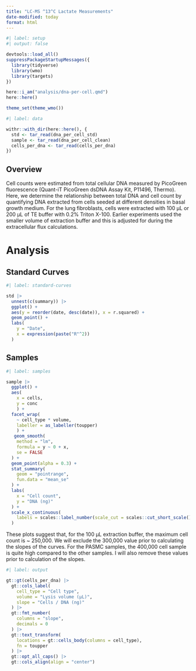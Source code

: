 ```yaml
---
title: "LC-MS ^13^C Lactate Measurements"
date-modified: today
format: html
---
```


```r
#| label: setup
#| output: false

devtools::load_all()
suppressPackageStartupMessages({
  library(tidyverse)
  library(wmo)
  library(targets)
})

here::i_am("analysis/dna-per-cell.qmd")
here::here()

theme_set(theme_wmo())
```

```r
#| label: data

withr::with_dir(here::here(), {
  std <- tar_read(dna_per_cell_std)
  sample <- tar_read(dna_per_cell_clean)
  cells_per_dna <- tar_read(cells_per_dna)
})
```

## Overview

Cell counts were estimated from total cellular DNA measured by PicoGreen fluorescence (Quant-iT PicoGreen dsDNA Assay Kit, P11496, Thermo). Here, we determine the relationship between total DNA and cell count by quantifying DNA extracted from cells seeded at different densities in basal growth medium. For the lung fibroblasts, cells were extracted with 100 μL or 200 μL of TE buffer with 0.2% Triton X-100. Earlier experiments used the smaller volume of extraction buffer and this is adjusted for during the extracellular flux calculations.

# Analysis

## Standard Curves

```r
#| label: standard-curves

std |> 
  unnest(c(summary)) |> 
  ggplot() +
  aes(y = reorder(date, desc(date)), x = r.squared) +
  geom_point() +
  labs(
    y = "Date", 
    x = expression(paste("R"^2))
  )
```

## Samples

```r
#| label: samples

sample |> 
  ggplot() +
  aes(
    x = cells, 
    y = conc
    ) +
  facet_wrap(
    ~ cell_type * volume, 
    labeller = as_labeller(toupper)
    ) +
   geom_smooth(
    method = "lm", 
    formula = y ~ 0 + x, 
    se = FALSE
  ) +
  geom_point(alpha = 0.3) +
  stat_summary(
    geom = "pointrange", 
    fun.data = "mean_se"
  ) +
  labs(
    x = "Cell count", 
    y = "DNA (ng)"
  ) +
  scale_x_continuous(
    labels = scales::label_number(scale_cut = scales::cut_short_scale())
  )
```

These plots suggest that, for the 100 μL extraction buffer, the maximum cell count is ~ 250,000. We will exclude the 300,000 value prior to calculating the slopes of the curves. For the PASMC samples, the 400,000 cell sample is quite high compared to the other samples. I will also remove these values prior to calculation of the slopes.

```r
#| label: output

gt::gt(cells_per_dna) |> 
  gt::cols_label(
    cell_type = "Cell type", 
    volume = "Lysis volume (μL)", 
    slope = "Cells / DNA (ng)"
  ) |> 
  gt::fmt_number(
    columns = "slope", 
    decimals = 0
  ) |> 
  gt::text_transform(
    locations = gt::cells_body(columns = cell_type), 
    fn = toupper
  ) |> 
  gt::opt_all_caps() |> 
  gt::cols_align(align = "center")
```

